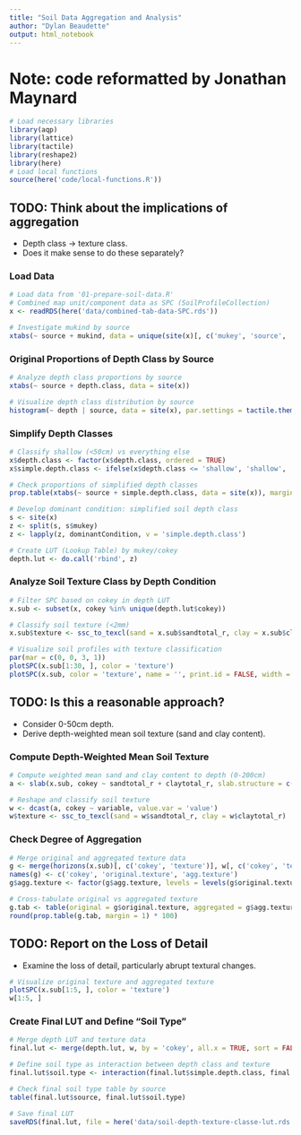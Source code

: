 ```yaml
---
title: "Soil Data Aggregation and Analysis"
author: "Dylan Beaudette"
output: html_notebook
---
```


# Note: code reformatted by Jonathan Maynard

```r
# Load necessary libraries
library(aqp)
library(lattice)
library(tactile)
library(reshape2)
library(here)
# Load local functions
source(here('code/local-functions.R'))
```

## TODO: Think about the implications of aggregation 
- Depth class -> texture class.
- Does it make sense to do these separately?

### Load Data
```r
# Load data from '01-prepare-soil-data.R'
# Combined map unit/component data as SPC (SoilProfileCollection)
x <- readRDS(here('data/combined-tab-data-SPC.rds'))

# Investigate mukind by source
xtabs(~ source + mukind, data = unique(site(x)[, c('mukey', 'source', 'mukind')]))
```

### Original Proportions of Depth Class by Source
```r
# Analyze depth class proportions by source
xtabs(~ source + depth.class, data = site(x))

# Visualize depth class distribution by source
histogram(~ depth | source, data = site(x), par.settings = tactile.theme())
```

### Simplify Depth Classes
```r
# Classify shallow (<50cm) vs everything else
x$depth.class <- factor(x$depth.class, ordered = TRUE)
x$simple.depth.class <- ifelse(x$depth.class <= 'shallow', 'shallow', 'deep')

# Check proportions of simplified depth classes
prop.table(xtabs(~ source + simple.depth.class, data = site(x)), margin = 1)

# Develop dominant condition: simplified soil depth class
s <- site(x)
z <- split(s, s$mukey)
z <- lapply(z, dominantCondition, v = 'simple.depth.class')

# Create LUT (Lookup Table) by mukey/cokey
depth.lut <- do.call('rbind', z)
```

### Analyze Soil Texture Class by Depth Condition
```r
# Filter SPC based on cokey in depth LUT
x.sub <- subset(x, cokey %in% unique(depth.lut$cokey))

# Classify soil texture (<2mm)
x.sub$texture <- ssc_to_texcl(sand = x.sub$sandtotal_r, clay = x.sub$claytotal_r)

# Visualize soil profiles with texture classification
par(mar = c(0, 0, 3, 1))
plotSPC(x.sub[1:30, ], color = 'texture')
plotSPC(x.sub, color = 'texture', name = '', print.id = FALSE, width = 0.35)
```

## TODO: Is this a reasonable approach?
- Consider 0-50cm depth.
- Derive depth-weighted mean soil texture (sand and clay content).

### Compute Depth-Weighted Mean Soil Texture
```r
# Compute weighted mean sand and clay content to depth (0-200cm)
a <- slab(x.sub, cokey ~ sandtotal_r + claytotal_r, slab.structure = c(0, 200), slab.fun = mean, na.rm = TRUE)

# Reshape and classify soil texture
w <- dcast(a, cokey ~ variable, value.var = 'value')
w$texture <- ssc_to_texcl(sand = w$sandtotal_r, clay = w$claytotal_r)
```

### Check Degree of Aggregation
```r
# Merge original and aggregated texture data
g <- merge(horizons(x.sub)[, c('cokey', 'texture')], w[, c('cokey', 'texture')], by = 'cokey', all.x = TRUE, sort = FALSE)
names(g) <- c('cokey', 'original.texture', 'agg.texture')
g$agg.texture <- factor(g$agg.texture, levels = levels(g$original.texture))

# Cross-tabulate original vs aggregated texture
g.tab <- table(original = g$original.texture, aggregated = g$agg.texture)
round(prop.table(g.tab, margin = 1) * 100)
```

## TODO: Report on the Loss of Detail
- Examine the loss of detail, particularly abrupt textural changes.
```r
# Visualize original texture and aggregated texture
plotSPC(x.sub[1:5, ], color = 'texture')
w[1:5, ]
```

### Create Final LUT and Define "Soil Type"
```r
# Merge depth LUT and texture data
final.lut <- merge(depth.lut, w, by = 'cokey', all.x = TRUE, sort = FALSE)

# Define soil type as interaction between depth class and texture
final.lut$soil.type <- interaction(final.lut$simple.depth.class, final.lut$texture)

# Check final soil type table by source
table(final.lut$source, final.lut$soil.type)

# Save final LUT
saveRDS(final.lut, file = here('data/soil-depth-texture-classe-lut.rds'))
```
